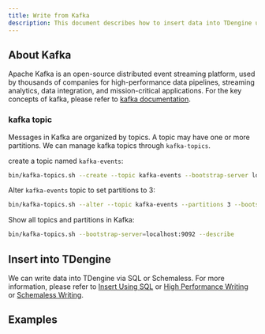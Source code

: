 ```yaml
---
title: Write from Kafka
description: This document describes how to insert data into TDengine using Kafka.
---
```



## About Kafka

Apache Kafka is an open-source distributed event streaming platform, used by thousands of companies for high-performance data pipelines, streaming analytics, data integration, and mission-critical applications. For the key concepts of kafka, please refer to [kafka documentation](https://kafka.apache.org/documentation/#gettingStarted).

### kafka topic

Messages in Kafka are organized by topics. A topic may have one or more partitions. We can manage kafka topics through `kafka-topics`.

create a topic named `kafka-events`:

```bash
bin/kafka-topics.sh --create --topic kafka-events --bootstrap-server localhost:9092
```

Alter `kafka-events` topic to set partitions to 3:

```bash
bin/kafka-topics.sh --alter --topic kafka-events --partitions 3 --bootstrap-server=localhost:9092
```

Show all topics and partitions in Kafka:

```bash
bin/kafka-topics.sh --bootstrap-server=localhost:9092 --describe
```

## Insert into TDengine

We can write data into TDengine via SQL or Schemaless. For more information, please refer to [Insert Using SQL](../sql-writing/) or [High Performance Writing](../high-volume/) or [Schemaless Writing](../../../reference/schemaless/).

## Examples

<Tabs defaultValue="Python" groupId="lang">
  <TabItem label="Python" value="Python">
    <PyKafka />
  </TabItem>
</Tabs>
